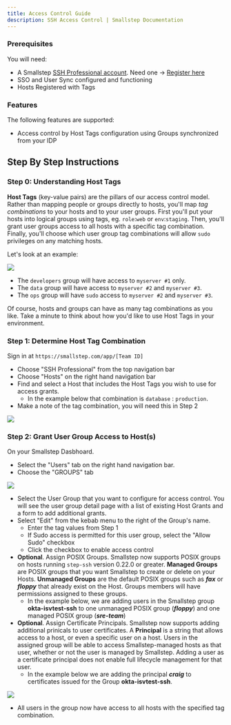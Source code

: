 ```yaml
---
title: Access Control Guide
description: SSH Access Control | Smallstep Documentation
---
```


### Prerequisites

You will need:

* A Smallstep [SSH Professional account](https://smallstep.com/sso-ssh/#overview). Need one → [Register here](https://smallstep.com/signup?product=ssh)
* SSO and User Sync configured and functioning
* Hosts Registered with Tags

### Features

The following features are supported:

* Access control by Host Tags configuration using Groups synchronized from your IDP

## Step By Step Instructions

### Step 0: Understanding Host Tags

**Host Tags** (key-value pairs) are the pillars of our access control model. Rather than mapping people or groups directly to hosts, you'll map _tag combinations_ to your hosts and to your user groups. First you'll put your hosts into logical groups using tags, eg. `role`:`web` or `env`:`staging`. Then, you'll grant user groups access to all hosts with a specific tag combination. Finally, you'll choose which user group tag combinations will allow `sudo` privileges on any matching hosts.

Let's look at an example:

![](/graphics/quickstart/host-tags-example.png)

* The `developers` group will have access to  `myserver #1` only.
* The `data` group will have access to  `myserver #2` and  `myserver #3`.
* The `ops` group will have `sudo` access to `myserver #2` and `myserver #3`.

Of course, hosts and groups can have as many tag combinations as you like.  Take a minute to think about how you'd like to use Host Tags in your environment.

### Step 1: Determine Host Tag Combination

Sign in at `https://smallstep.com/app/[Team ID]`
* Choose "SSH Professional" from the top navigation bar
* Choose "Hosts" on the right hand navigation bar
* Find and select a Host that includes the Host Tags you wish to use for access grants.
  * In the example below that combination is `database` : `production`.
* Make a note of the tag combination, you will need this in Step 2

![](/graphics/quickstart/acl-host-detail.png)

### Step 2: Grant User Group Access to Host(s)

On your Smallstep Dasbhoard.
* Select the "Users" tab on the right hand navigation bar.
* Choose the "GROUPS" tab

![](/graphics/quickstart/acl-select-idp-group.png)

* Select the User Group that you want to configure for access control. You will see the user group detail page with a list of existing Host Grants and a form to add additional grants.
* Select "Edit" from the kebab menu to the right of the Group's name.
  * Enter the tag values from Step 1
  * If Sudo access is permitted for this user group, select the "Allow Sudo" checkbox
  * Click the checkbox to enable access control
* **Optional**. Assign POSIX Groups. Smallstep now supports POSIX groups on hosts running `step-ssh` version 0.22.0 or greater.
**Managed Groups** are POSIX groups that you want Smallstep to create or delete on your Hosts.
**Unmanaged Groups** are the default POSIX groups such as  ***fax*** or  ***floppy*** that already exist on the Host. Groups members will have permissions assigned to these groups.
  * In the example below, we are adding users in the Smallstep group **okta-isvtest-ssh** to one unmanaged POSIX group (***floppy***) and one managed POSIX group (***sre-team***)
* **Optional**. Assign Certificate Principals. Smallstep now supports adding additional prinicals to user certificates. A **Principal** is a string that allows access to a host, or even a specific user on a host.
Users in the assigned group will be able to access Smallstep-managed hosts as that user, whether or not the user is managed by Smallstep. Adding a user as a certificate principal does not enable full lifecycle management for that user.
  * In the example below we are adding the principal ***craig*** to certificates issued for the Group **okta-isvtest-ssh**.

![](/graphics/quickstart/acl-grant-access.png)

* All users in the group now have access to all hosts with the specified tag combination.
